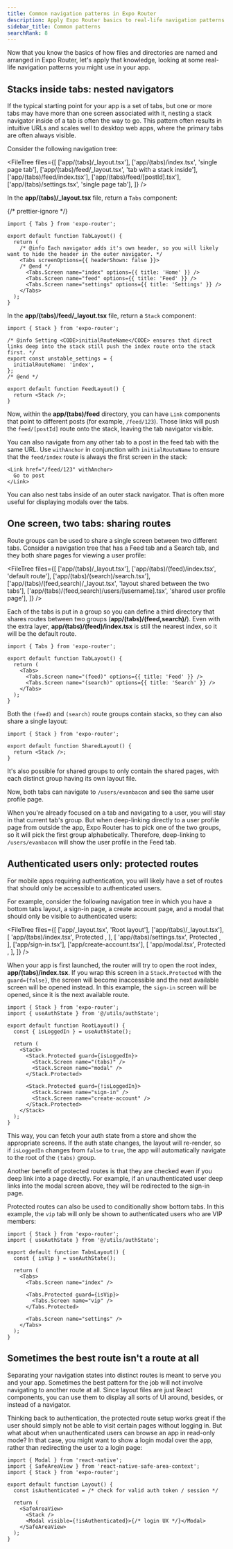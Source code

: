 ```yaml
---
title: Common navigation patterns in Expo Router
description: Apply Expo Router basics to real-life navigation patterns you could use in your app.
sidebar_title: Common patterns
searchRank: 8
---
```




Now that you know the basics of how files and directories are named and arranged in Expo Router, let's apply that knowledge, looking at some real-life navigation patterns you might use in your app.

## Stacks inside tabs: nested navigators

If the typical starting point for your app is a set of tabs, but one or more tabs may have more than one screen associated with it, nesting a stack navigator inside of a tab is often the way to go. This pattern often results in intuitive URLs and scales well to desktop web apps, where the primary tabs are often always visible.

Consider the following navigation tree:

<FileTree
  files={[
    ['app/(tabs)/\_layout.tsx'],
    ['app/(tabs)/index.tsx', 'single page tab'],
    ['app/(tabs)/feed/_layout.tsx', 'tab with a stack inside'],
    ['app/(tabs)/feed/index.tsx'],
    ['app/(tabs)/feed/[postId].tsx'],
    ['app/(tabs)/settings.tsx', 'single page tab'],
  ]}
/>

In the **app/(tabs)/\_layout.tsx** file, return a `Tabs` component:

{/* prettier-ignore */}
```tsx app/(tabs)/_layout.tsx
import { Tabs } from 'expo-router';

export default function TabLayout() {
  return (
    /* @info Each navigator adds it's own header, so you will likely want to hide the header in the outer navigator. */
    <Tabs screenOptions={{ headerShown: false }}>
    /* @end */
      <Tabs.Screen name="index" options={{ title: 'Home' }} />
      <Tabs.Screen name="feed" options={{ title: 'Feed' }} />
      <Tabs.Screen name="settings" options={{ title: 'Settings' }} />
    </Tabs>
  );
}
```

In the **app/(tabs)/feed/\_layout.tsx** file, return a `Stack` component:

```tsx app/(tabs)/feed/_layout.tsx
import { Stack } from 'expo-router';

/* @info Setting <CODE>initialRouteName</CODE> ensures that direct links deep into the stack still push the index route onto the stack first. */
export const unstable_settings = {
  initialRouteName: 'index',
};
/* @end */

export default function FeedLayout() {
  return <Stack />;
}
```

Now, within the **app/(tabs)/feed** directory, you can have `Link` components that point to different posts (for example, `/feed/123`). Those links will push the `feed/[postId]` route onto the stack, leaving the tab navigator visible.

You can also navigate from any other tab to a post in the feed tab with the same URL. Use `withAnchor` in conjunction with `initialRouteName` to ensure that the `feed/index` route is always the first screen in the stack:

```tsx app/(tabs)/feed/index.tsx
<Link href="/feed/123" withAnchor>
  Go to post
</Link>
```

You can also nest tabs inside of an outer stack navigator. That is often more useful for displaying modals over the tabs.

<BoxLink
  title="Nested navigators"
  description="Learn more about how to use nested navigators in your Expo Router app."
  href="/router/advanced/nesting-navigators/"
  Icon={BookOpen02Icon}
/>

## One screen, two tabs: sharing routes

Route groups can be used to share a single screen between two different tabs. Consider a navigation tree that has a Feed tab and a Search tab, and they both share pages for viewing a user profile:

<FileTree
  files={[
    ['app/(tabs)/\_layout.tsx'],
    ['app/(tabs)/(feed)/index.tsx', 'default route'],
    ['app/(tabs)/(search)/search.tsx'],
    ['app/(tabs)/(feed,search)/_layout.tsx', 'layout shared between the two tabs'],
    ['app/(tabs)/(feed,search)/users/[username].tsx', 'shared user profile page'],
  ]}
/>

Each of the tabs is put in a group so you can define a third directory that shares routes between two groups (**app/(tabs)/(feed,search)/**). Even with the extra layer, **app/(tabs)/(feed)/index.tsx** is still the nearest index, so it will be the default route.

```tsx app/(tabs)/_layout.tsx
import { Tabs } from 'expo-router';

export default function TabLayout() {
  return (
    <Tabs>
      <Tabs.Screen name="(feed)" options={{ title: 'Feed' }} />
      <Tabs.Screen name="(search)" options={{ title: 'Search' }} />
    </Tabs>
  );
}
```

Both the `(feed)` and `(search)` route groups contain stacks, so they can also share a single layout:

```tsx app/(tabs)/(feed,search)/_layout.tsx
import { Stack } from 'expo-router';

export default function SharedLayout() {
  return <Stack />;
}
```

It's also possible for shared groups to only contain the shared pages, with each distinct group having its own layout file.

Now, both tabs can navigate to `/users/evanbacon` and see the same user profile page.

When you're already focused on a tab and navigating to a user, you will stay in that current tab's group. But when deep-linking directly to a user profile page from outside the app, Expo Router has to pick one of the two groups, so it will pick the first group alphabetically. Therefore, deep-linking to `/users/evanbacon` will show the user profile in the Feed tab.

<BoxLink
  title="Shared routes"
  description="Learn more about how distinct routes can share the same URL in Expo Router."
  href="/router/advanced/shared-routes/"
  Icon={BookOpen02Icon}
/>

## Authenticated users only: protected routes

For mobile apps requiring authentication, you will likely have a set of routes that should only be accessible to authenticated users.

For example, consider the following navigation tree in which you have a bottom tabs layout, a sign-in page, a create account page, and a modal that should only be visible to authenticated users:

<FileTree
  files={[
    ['app/_layout.tsx', 'Root layout'],
    ['app/(tabs)/_layout.tsx'],
    [
      'app/(tabs)/index.tsx',
      <span>
        Protected <Lock01Icon className="mb-1 inline" />
      </span>,
    ],
    [
      'app/(tabs)/settings.tsx',
      <span>
        Protected <Lock01Icon className="mb-1 inline" />
      </span>,
    ],
    ['app/sign-in.tsx'],
    ['app/create-account.tsx'],
    [
      'app/modal.tsx',
      <span>
        Protected <Lock01Icon className="mb-1 inline" />
      </span>,
    ],
  ]}
/>

When your app is first launched, the router will try to open the root index, **app/(tabs)/index.tsx**. If you wrap this screen in a `Stack.Protected` with the `guard={false}`, the screen will become inaccessible and the next available screen will be opened instead. In this example, the `sign-in` screen will be opened, since it is the next available route.

```tsx app/_layout.tsx
import { Stack } from 'expo-router';
import { useAuthState } from '@/utils/authState';

export default function RootLayout() {
  const { isLoggedIn } = useAuthState();

  return (
    <Stack>
      <Stack.Protected guard={isLoggedIn}>
        <Stack.Screen name="(tabs)" />
        <Stack.Screen name="modal" />
      </Stack.Protected>

      <Stack.Protected guard={!isLoggedIn}>
        <Stack.Screen name="sign-in" />
        <Stack.Screen name="create-account" />
      </Stack.Protected>
    </Stack>
  );
}
```

This way, you can fetch your auth state from a store and show the appropriate screens. If the auth state changes, the layout will re-render, so if `isLoggedIn` changes from `false` to `true`, the app will automatically navigate to the root of the `(tabs)` group.

Another benefit of protected routes is that they are checked even if you deep link into a page directly. For example, if an unauthenticated user deep links into the modal screen above, they will be redirected to the sign-in page.

Protected routes can also be used to conditionally show bottom tabs. In this example, the `vip` tab will only be shown to authenticated users who are VIP members:

```tsx app/(tabs)/_layout.tsx
import { Stack } from 'expo-router';
import { useAuthState } from '@/utils/authState';

export default function TabsLayout() {
  const { isVip } = useAuthState();

  return (
    <Tabs>
      <Tabs.Screen name="index" />

      <Tabs.Protected guard={isVip}>
        <Tabs.Screen name="vip" />
      </Tabs.Protected>

      <Tabs.Screen name="settings" />
    </Tabs>
  );
}
```

<BoxLink
  title="Expo Router authentication"
  description="Follow an in-depth guide for implementing authentication using protected routes."
  href="/router/advanced/authentication/"
  Icon={BookOpen02Icon}
/>

## Sometimes the best route isn't a route at all

Separating your navigation states into distinct routes is meant to serve you and your app. Sometimes the best pattern for the job will not involve navigating to another route at all. Since layout files are just React components, you can use them to display all sorts of UI around, besides, or instead of a navigator.

Thinking back to authentication, the protected route setup works great if the user should simply not be able to visit certain pages without logging in. But what about when unauthenticated users can browse an app in read-only mode? In that case, you might want to show a login modal over the app, rather than redirecting the user to a login page:

```tsx app/(logged-in)/_layout.tsx
import { Modal } from 'react-native';
import { SafeAreaView } from 'react-native-safe-area-context';
import { Stack } from 'expo-router';

export default function Layout() {
  const isAuthenticated = /* check for valid auth token / session */

  return (
    <SafeAreaView>
      <Stack />
      <Modal visible={!isAuthenticated}>{/* login UX */}</Modal>
    </SafeAreaView>
  );
}
```

<BoxLink
  title="Modals in Expo Router"
  description="Learn multiple patterns for displaying modals in Expo Router, including using a modal inside of a layout file."
  href="/router/advanced/modals/"
  Icon={BookOpen02Icon}
/>
